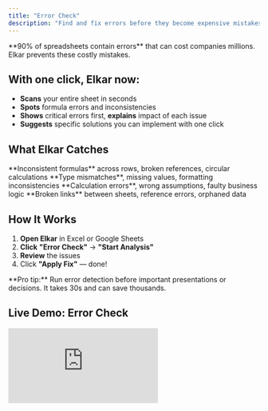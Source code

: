 ```yaml
---
title: "Error Check"
description: "Find and fix errors before they become expensive mistakes. Elkar scans your entire workbook to catch issues other tools miss."
---
```


<Card title="Why This Matters" icon="circle-info">
  **90% of spreadsheets contain errors** that can cost companies millions. Elkar prevents these costly mistakes.
</Card>

## With one click, Elkar now:

- **Scans** your entire sheet in seconds
- **Spots** formula errors and inconsistencies
- **Shows** critical errors first, **explains** impact of each issue
- **Suggests** specific solutions you can implement with one click

## What Elkar Catches

<CardGroup cols={2}>
  <Card title="Formula Errors" icon="function">
    **Inconsistent formulas** across rows, broken references, circular calculations
  </Card>
  <Card title="Data Issues" icon="database">
    **Type mismatches**, missing values, formatting inconsistencies
  </Card>
  <Card title="Logic Problems" icon="brain">
    **Calculation errors**, wrong assumptions, faulty business logic
  </Card>
  <Card title="Cross-Sheet Issues" icon="link-horizontal-slash">
    **Broken links** between sheets, reference errors, orphaned data
  </Card>
</CardGroup>

## How It Works

1. **Open Elkar** in Excel or Google Sheets
2. **Click** **"Error Check"** → **"Start Analysis"**
3. **Review** the issues
4. Click **"Apply Fix"** — done\!

<Tip>
  **Pro tip:** Run error detection before important presentations or decisions. It takes 30s and can save thousands.
</Tip>

## Live Demo: Error Check

<iframe className="w-full aspect-video rounded-xl" src="https://www.youtube.com/embed/hBkN1nDkN0c?autoplay=1&mute=1&loop=1&playlist=hBkN1nDkN0c" frameBorder="0" allow="accelerometer; autoplay; clipboard-write; encrypted-media; gyroscope; picture-in-picture" allowFullScreen />